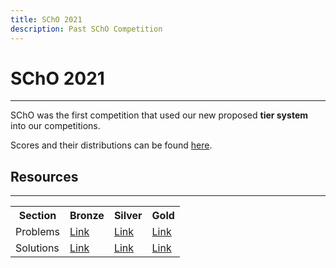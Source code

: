```yaml
---
title: SChO 2021
description: Past SChO Competition
---
```


# SChO 2021
---
SChO was the first competition that used our new proposed **tier system** into our competitions.

Scores and their distributions can be found <a href="https://docs.google.com/spreadsheets/d/18bjoQFMbWhCSknQY0Dg1-KqCbXj_5up3uGCx1hRw4CU/edit?usp=sharing" class="text-blue-400 mt-0">here</a>.

## Resources
---
<table>
  <tbody>
    <tr>
      <th>Section</th>
      <th>Bronze</th>
      <th>Silver</th>
      <th>Gold</th>
    </tr>
    <tr>
      <td>Problems</td>
      <td><a href="https://drive.google.com/file/d/1sjhHSuOaz8reQeM70WgexZCJgOwMF9V0/view?usp=sharing" class="text-blue-400 mt-0">Link</a></td>
      <td><a href="https://drive.google.com/file/d/1iTb0Ch-e1QMLFbmfcKiSoiGqEJu7ibjA/view?usp=sharing" class="text-blue-400 mt-0">Link</a></td>
      <td><a href="https://drive.google.com/file/d/1K5IwBOYieDXsFSMb7mbpIzRDI6HFJAr7/view?usp=sharing" class="text-blue-400 mt-0">Link</a></td>
    </tr>
    <tr>
      <td>Solutions</td>
      <td><a href="https://drive.google.com/file/d/1Kfm2b4ize-lFpXugdMracbapsxWUZeNY/view?usp=sharing" class="text-blue-400 mt-0">Link</a></td>
      <td><a href="https://drive.google.com/file/d/1l0tFVQDPsEqJe1ESRjMTi58msUEGVnTJ/view?usp=sharing" class="text-blue-400 mt-0">Link</a></td>
      <td><a href="https://drive.google.com/file/d/1fQ9iy7_CkRnIURySZaow3ypumzKVJVZo/view?usp=sharing" class="text-blue-400 mt-0">Link</a></td>
    </tr>
  </tbody>
</table>
